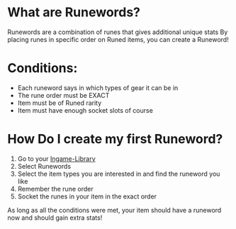 
# What are Runewords?

Runewords are a combination of runes that gives additional unique stats
By placing runes in specific order on Runed items, you can create a Runeword!

# Conditions:
- Each runeword says in which types of gear it can be in
- The rune order must be EXACT
- Item must be of Runed rarity
- Item must have enough socket slots of course


# How Do I create my first Runeword?

1) Go to your [Ingame-Library](../misc/ingame_library)
2) Select Runewords
3) Select the item types you are interested in and find the runeword you like
4) Remember the rune order
5) Socket the runes in your item in the exact order

As long as all the conditions were met, your item should have a runeword now and should gain extra stats!